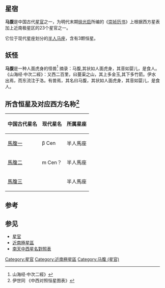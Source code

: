 ==星宿==
'''马腹'''是中国古代[[星官|星官]]之一，为明代末期[[徐光启|徐光启]]所编的《[[崇祯历书|崇祯历书]]》上根据西方星表加上近南极星区的23个星官之一。

它位于现代星座划分的[[半人马座|半人马座]]，含有3颗恒星。

==妖怪==
'''马腹'''是一种人面虎身的怪兽<ref>山海经·中次二經》</ref>
摘录：马腹,其状如人面虎身，其音如婴儿，是食人。  
《山海经·中次二經》：又西二百里，曰蔓渠之山，其上多金玉,其下多竹箭。伊水出焉，而东流注于洛。有兽焉，其名曰马腹，其状如人面虎身，其音如婴儿，是食人。

==所含恒星及对应西方名称<ref>伊世同 《中西对照恒星图表》</ref>==

{| class="wikitable" align="center" style="text-align:center; width:60%"
|-
! 中国古代星名 !! 现代星名 !! 所属星座
|-
| [[馬腹一|馬腹一]] || β Cen || 半人馬座
|-
| [[馬腹二|馬腹二]] || m Cen？ || 半人馬座
|-
| [[馬腹三|馬腹三]] ||  || 半人馬座
|}

==参考==
{{reflist}}

==参见==
*[[星官|星官]]
*[[近南極星區|近南極星區]]
*[[南天中西星名對照表|南天中西星名對照表]]

{{中国古代星官-南天}}

{{小作品}}

[[Category:星官|Category:星官]]
[[Category:近南極星區|Category:近南極星區]]
[[Category:马腹_(星官)|Category:马腹 (星官)]]